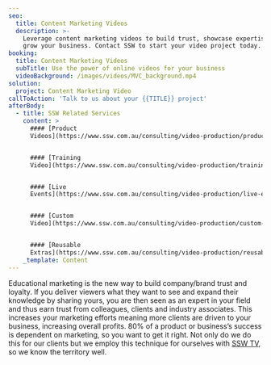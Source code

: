 ```yaml
---
seo:
  title: Content Marketing Videos
  description: >-
    Leverage content marketing videos to build trust, showcase expertise, and
    grow your business. Contact SSW to start your video project today.
booking:
  title: Content Marketing Videos
  subTitle: Use the power of online videos for your business
  videoBackground: /images/videos/MVC_background.mp4
solution:
  project: Content Marketing Video
callToAction: 'Talk to us about your {{TITLE}} project'
afterBody:
  - title: SSW Related Services
    content: >
      #### [Product
      Videos](https://www.ssw.com.au/consulting/video-production/product-videos)


      #### [Training
      Video](https://www.ssw.com.au/consulting/video-production/training-videos)


      #### [Live
      Events](https://www.ssw.com.au/consulting/video-production/live-events)


      #### [Custom
      Video](https://www.ssw.com.au/consulting/video-production/custom-videos)


      #### [Reusable
      Extras](https://www.ssw.com.au/consulting/video-production/reusable-extras)
    _template: Content
---
```


Educational marketing is the new way to build company/brand trust and loyalty. If you deliver viewers what they want to see and expand their knowledge by sharing yours, you are then seen as an expert in your field and thus earn trust from colleagues, clients and industry associates. This increases your marketing efforts meaning more clients are driven to your business, increasing overall profits. 80% of a product or business’s success is dependent on marketing, so you want to get it right. Not only do we do this for our clients but we employ this technique for ourselves with [SSW TV](http://tv.ssw.com/), so we know the territory well.

<VideoEmbed url="https://www.youtube.com/watch?v=2FOvi8Ro1r0" caption="Changing Careers to a Software Developer | FireBootCamp" duration="10 mins" />

